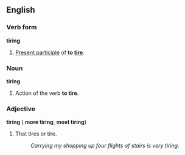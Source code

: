 ==English==
===Verb form===
'''tiring'''

#[[Present participle]] of '''to [[tire]]'''.

===Noun===
'''tiring'''

#Action of the verb '''to tire'''.

===Adjective===
'''tiring''' ({{compar}} '''more tiring''', {{superl}} '''most tiring''')

#That tires or tire.
#:''Carrying my shopping up four flights of stairs is very tiring.''